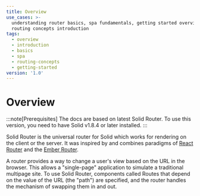 ```yaml
---
title: Overview
use_cases: >-
  understanding router basics, spa fundamentals, getting started overview,
  routing concepts introduction
tags:
  - overview
  - introduction
  - basics
  - spa
  - routing-concepts
  - getting-started
version: '1.0'
---
```


# Overview

:::note[Prerequisites]
	The docs are based on latest Solid Router.
	To use this version, you need to have Solid v1.8.4 or later installed.
:::

Solid Router is the universal router for Solid which works for rendering on the client or the server.
It was inspired by and combines paradigms of [React Router](https://reactrouter.com/en/main) and the [Ember Router](https://guides.emberjs.com/release/routing/).

A router provides a way to change a user's view based on the URL in the browser.
This allows a "single-page" application to simulate a traditional multipage site.
To use Solid Router, components called Routes that depend on the value of the URL (the "path") are specified, and the router handles the mechanism of swapping them in and out.
